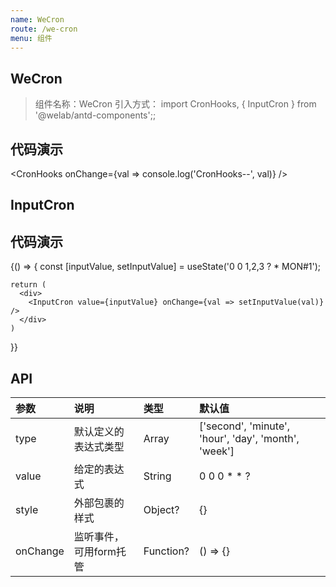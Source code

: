 ```yaml
---
name: WeCron
route: /we-cron
menu: 组件
---
```



## WeCron

> 组件名称：WeCron
> 引入方式： import CronHooks, { InputCron } from '@welab/antd-components';;

## 代码演示

<CronHooks onChange={val => console.log('CronHooks--', val)} />

## InputCron

## 代码演示



<Playground>
  {() => {
    const [inputValue, setInputValue] = useState('0 0 1,2,3 ? * MON#1');

    return (
      <div>
        <InputCron value={inputValue} onChange={val => setInputValue(val)} />
      </div>
    )
  }}
</Playground>




## API

|参数|说明|类型|默认值|
|:--|:--|:--|:--|
|type|默认定义的表达式类型|Array|['second', 'minute', 'hour', 'day', 'month', 'week']|
|value|给定的表达式|String|0 0 0 \* \* ?|
|style|外部包裹的样式|Object?|{}|
|onChange|监听事件， 可用form托管|Function?|() => {}|


